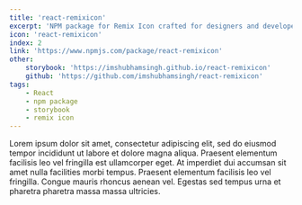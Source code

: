 ```yaml
---
title: 'react-remixicon'
excerpt: 'NPM package for Remix Icon crafted for designers and developers'
icon: 'react-remixicon'
index: 2
link: 'https://www.npmjs.com/package/react-remixicon'
other:
    storybook: 'https://imshubhamsingh.github.io/react-remixicon'
    github: 'https://github.com/imshubhamsingh/react-remixicon'
tags: 
    - React
    - npm package
    - storybook
    - remix icon
---
```


Lorem ipsum dolor sit amet, consectetur adipiscing elit, sed do eiusmod tempor incididunt ut labore et dolore magna aliqua. Praesent elementum facilisis leo vel fringilla est ullamcorper eget. At imperdiet dui accumsan sit amet nulla facilities morbi tempus. Praesent elementum facilisis leo vel fringilla. Congue mauris rhoncus aenean vel. Egestas sed tempus urna et pharetra pharetra massa massa ultricies.
